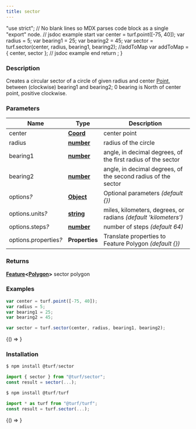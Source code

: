 ```yaml
---
title: sector
---
```



  "use strict";
  // No blank lines so MDX parses code block as a single "export" node.
  // jsdoc example start
  var center = turf.point([-75, 40]);
  var radius = 5;
  var bearing1 = 25;
  var bearing2 = 45;
  var sector = turf.sector(center, radius, bearing1, bearing2);
  //addToMap
  var addToMap = { center, sector };
  // jsdoc example end
  return <ExampleMap addToMap={addToMap} />;
}

### Description

Creates a circular sector of a circle of given radius and center [Point](https://tools.ietf.org/html/rfc7946#section-3.1.2),
between (clockwise) bearing1 and bearing2; 0 bearing is North of center point, positive clockwise.

### Parameters

| Name                       | Type                                                                                            | Description                                                      |
| -------------------------- | ----------------------------------------------------------------------------------------------- | ---------------------------------------------------------------- |
| center                     | **[Coord](https://tools.ietf.org/html/rfc7946#section-3.1.1)**                                  | center point                                                     |
| radius                     | **[number](https://developer.mozilla.org/docs/Web/JavaScript/Reference/Global_Objects/Number)** | radius of the circle                                             |
| bearing1                   | **[number](https://developer.mozilla.org/docs/Web/JavaScript/Reference/Global_Objects/Number)** | angle, in decimal degrees, of the first radius of the sector     |
| bearing2                   | **[number](https://developer.mozilla.org/docs/Web/JavaScript/Reference/Global_Objects/Number)** | angle, in decimal degrees, of the second radius of the sector    |
| options<i>?</i>            | **[Object](https://developer.mozilla.org/docs/Web/JavaScript/Reference/Global_Objects/Object)** | Optional parameters _(default &#123;&#125;)_                     |
| options.units<i>?</i>      | **[string](https://developer.mozilla.org/docs/Web/JavaScript/Reference/Global_Objects/String)** | miles, kilometers, degrees, or radians _(default 'kilometers')_  |
| options.steps<i>?</i>      | **[number](https://developer.mozilla.org/docs/Web/JavaScript/Reference/Global_Objects/Number)** | number of steps _(default 64)_                                   |
| options.properties<i>?</i> | **Properties**                                                                                  | Translate properties to Feature Polygon _(default &#123;&#125;)_ |

### Returns

**[Feature](https://tools.ietf.org/html/rfc7946#section-3.2)&lt;[Polygon](https://tools.ietf.org/html/rfc7946#section-3.1.6)&gt;** sector polygon

### Examples

```javascript
var center = turf.point([-75, 40]);
var radius = 5;
var bearing1 = 25;
var bearing2 = 45;

var sector = turf.sector(center, radius, bearing1, bearing2);
```

<BrowserOnly>{() => <Map0 />}</BrowserOnly>

### Installation

```javascript
$ npm install @turf/sector

import { sector } from "@turf/sector";
const result = sector(...);
```

```javascript
$ npm install @turf/turf

import * as turf from "@turf/turf";
const result = turf.sector(...);
```

<!-- Expose turf as global var for experimenting in the browser console -->

<BrowserOnly>{() => <WindowTurfGlobal turf={turf} />}</BrowserOnly>
